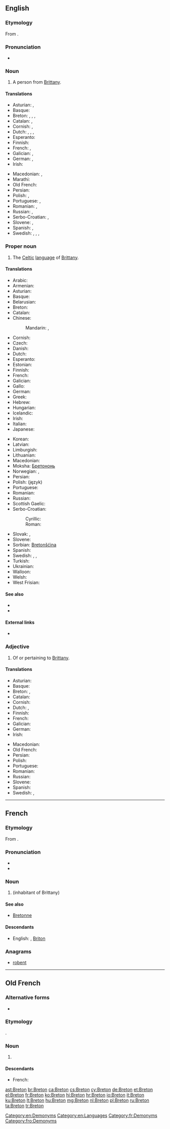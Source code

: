 {{also|breton|bretón}}
==English==

{{wikipedia}}
{{interwiktionary|code=br}}

===Etymology===
From {{etyl|fr}} {{term|lang=fr|Breton}}.

===Pronunciation===
* {{IPA|/ˈbɹɛtən/}}

===Noun===
{{en-noun}}

# A person from [[Brittany]].

====Translations====
{{trans-top|person from Brittany}}
* Asturian: {{t+|ast|bretón|m}}, {{t-|ast|bretona|f}}
* Basque: {{t-|eu|bretoi}}
* Breton: {{t+|br|Breton|m}}, {{t+|br|Bretonez|f}}, {{t+|br|Breizhad|m}}, {{t+|br|Breizhadez|f}}
* Catalan: {{t+|ca|bretó|m}}, {{t+|ca|bretona|f}}
* Cornish: {{t-|kw|Breton|m}}, {{t-|kw|Bretones|f}}
* Dutch: {{t-|nl|Bretoen|m}}, {{t-|nl|Bretoense|f}}, {{t+|nl|Breton|m}}, {{t-|nl|Bretonse|f}}
* Esperanto: {{t-|eo|bretono}}
* Finnish: {{t-|fi|bretonilainen}}
* French: {{t+|fr|Breton|m}}, {{t+|fr|Bretonne|f}}
* Galician: {{t+|gl|bretón|m}}, {{t-|gl|bretoa|f}}
* German: {{t+|de|Bretone|m}}, {{t-|de|Bretonin|f}}
* Irish: {{t-|ga|Briotánach|m}}
{{trans-mid}}
* Macedonian: {{t-|mk|Бретонец|m|tr=Brétonec}}, {{t-|mk|Бретонка|f|tr=Brétonka}}
* Marathi: {{t-|mr|ब्रेटोन|tr=breṭona|sc=Deva}}
* Old French: {{tø|fro|Breton}}
* Persian: {{t+|fa|برتونی|tr=Beretoni}}
* Polish: {{t-|pl|Bretończyk|m}}, {{t-|pl|Bretonka|f}}
* Portuguese: {{t+|pt|bretão|m}}, {{t-|pt|bretã|f}}
* Romanian: {{t-|ro|breton|m}}, {{t-|ro|bretonă|f}}
* Russian: {{t+|ru|бретонец|m|tr=bretónec}}, {{t+|ru|бретонка|f|tr=bretónka}}
* Serbo-Croatian: {{t-|sh|Bretonac|m}}, {{t-|sh|Bretonka|f}}
* Slovene: {{t+|sl|Bretonec|m}}, {{t-|sl|Bretonka|f}}
* Spanish: {{t+|es|bretón|m}}, {{t-|es|bretona|f}}
* Swedish: {{t-|sv|breton|c}}, {{t-|sv|bretagnare|c}}, {{t+|sv|bretonska|f}}, {{t-|sv|bretagniska|f}}
{{trans-bottom}}

===Proper noun===
{{en-proper noun}}

# The [[Celtic]] [[language]] of [[Brittany]].

====Translations====
{{trans-top|the language}}
* Arabic: {{t-|ar|بريتونية|f|tr=burituníya|sc=Arab}}
* Armenian: {{t-|hy|բրետոներեն|tr=bretoneren}}
* Asturian: {{t+|ast|bretón|m}}
* Basque: {{t+|eu|bretoiera}}
* Belarusian: {{t-|be|бретонская|f|tr=bretónskaja|sc=Cyrl}}
* Breton: {{t+|br|brezhoneg|m}}
* Catalan: {{t+|ca|bretó|m}}
* Chinese:
*: Mandarin: {{t|cmn|布列塔尼語|sc=Hani}}, {{t|cmn|布列塔尼语|tr=Bùliětǎní yǔ|sc=Hani}}
* Cornish: {{t-|kw|Bretonek|m}}
* Czech: {{t+|cs|bretonština|f}}
* Danish: {{t-|da|Bretonsk}}
* Dutch: {{t+|nl|Bretons}}
* Esperanto: {{t-|eo|bretona lingvo}}
* Estonian: {{t-|et|bretooni}}
* Finnish: {{t+|fi|bretoni}}
* French: {{t+|fr|breton|m}}
* Galician: {{t+|gl|bretón|m}}
* Gallo: {{tø|roa-gal|berton|m}}
* German: {{t+|de|Bretonisch|n}}
* Greek: {{t+|el|βρετονικά|n|p|tr=vretoniká|sc=Grek}}
* Hebrew: {{t-|he|בריטנית|f|tr=britonít|sc=Hebr}}
* Hungarian: {{t+|hu|Breton}}
* Icelandic: {{t-|is|Bretónska}}
* Irish: {{t-|ga|Briotáinis|f}}
* Italian: {{t+|it|bretone|m}}
* Japanese: {{t+|ja|ブルトン語|tr=Buruton-go|sc=Jpan}}
{{trans-mid}}
* Korean: {{t-|ko|브루타뉴어|tr=Beurutanyu-eo|sc=Kore}}
* Latvian: {{t-|lv|bretoņu}}
* Limburgish: {{t+|li|Breitsj|n}}
* Lithuanian: {{t+|lt|bretonų}}
* Macedonian: {{t-|mk|бретонски|m|tr=brétonski}}
* Moksha: [[Бретононь]]
* Norwegian: {{t-|no|Bretonsk}}, {{t-|no|Bretangsk}}
* Persian: {{t+|fa|برتونی|tr=Beretuni|sc=fa-Arab}}
* Polish: (język) {{t+|pl|bretoński|m}}
* Portuguese: {{t+|pt|bretão|m}}
* Romanian: {{t-|ro|bretonă|f}}
* Russian: {{t+|ru|бретонский|m|tr=bretónskij}}
* Scottish Gaelic: {{t-|gd|Breatannais|f}}
* Serbo-Croatian:
*: Cyrillic: {{t-|sh|бретонски|m}}
*: Roman: {{t-|sh|bretonski|m}}
* Slovak: {{t+|sk|bretónsky|m}}, {{t-|sk|bretónčina|f}}
* Slovene: {{t+|sl|bretonščina|f}}
* Sorbian: [[Bretonšćina]]
* Spanish: {{t+|es|bretón|m}}
* Swedish: {{t+|sv|bretonska}}, {{t-|sv|bretagniska}}, {{t-|sv|bretagnska}}
* Turkish: {{t+|tr|Bröton}}
* Ukrainian: {{t+|uk|бретонська|f|tr=bretóns'ka|sc=Cyrl}}
* Walloon: {{t-|wa|Burton}}
* Welsh: {{t+|cy|Llydaweg}}
* West Frisian: {{t+|fy|Bretonsk}}
{{trans-bottom}}

====See also====
* {{langcat}}
* {{langlist}}

====External links====
* {{ISO 639|link=Ethnologue|1code=br|code=bre}}

===Adjective===
{{en-adj|-}}

# Of or pertaining to [[Brittany]].

====Translations====
{{trans-top|pertaining to Brittany}}
* Asturian: {{t+|ast|bretón}}
* Basque: {{t-|eu|bretoi}}
* Breton: {{t+|br|breizhat}}, {{qualifier|pertaining to the language}} {{t+|br|brezhonek}}
* Catalan: {{t+|ca|bretó}}
* Cornish: {{t-|kw|bretonek}}
* Dutch: {{t+|nl|Bretoens}}, {{t+|nl|Bretons}}
* Finnish: {{t-|fi|bretonilainen}}
* French: {{t+|fr|breton}}
* Galician: {{t+|gl|bretón}}
* German: {{t-|de|bretonisch}}
* Irish: {{t-|ga|Briotánach}}
{{trans-mid}}
* Macedonian: {{t-|mk|бретонски|m|tr=brétonski}}
* Old French: {{tø|fro|breton}}
* Persian: {{t+|fa|برتونی|tr=Beretoni}}
* Polish: {{t+|pl|bretoński}}
* Portuguese: {{t+|pt|bretão}}
* Romanian: {{t-|ro|breton}}
* Russian: {{t+|ru|бретонский|tr=bretónskij}}
* Slovene: {{t+|sl|bretonski}}
* Spanish: {{t+|es|bretón}}
* Swedish: {{t+|sv|bretonsk}}, {{t-|sv|bretagnisk}}
{{trans-bottom}}

[[Category:en:Demonyms]]
[[Category:en:Languages]]

----

==French==

===Etymology===
From {{etyl|la|fr}} {{term|Britto|lang=la}}.

===Pronunciation===
* {{IPA|/bʁə.tɔ̃/|lang=fr}}
* {{audio|Fr-breton.ogg|Audio}}

===Noun===
{{fr-noun|m|f=Bretonne}}

# {{l/en|Breton}} (inhabitant of Brittany)

====See also====
* [[Bretonne]]

====Descendants====
* English: {{l/en|Breton}}, [[Briton]]

===Anagrams===
* [[robent#French|robent]]

[[Category:fr:Demonyms]]

----

==Old French==

===Alternative forms===
* {{l/fro|Bretun}}

===Etymology===
{{etyl|la|fro}} {{term|Britto|lang=la}}.

===Noun===
{{fro-noun|m}}

# {{l/en|Breton}} {{gloss|inhabitant of Brittany}}

====Descendants====
* French: {{l/fr|Breton}}

[[Category:fro:Demonyms]]

[[ast:Breton]]
[[br:Breton]]
[[ca:Breton]]
[[cs:Breton]]
[[cy:Breton]]
[[de:Breton]]
[[et:Breton]]
[[el:Breton]]
[[fr:Breton]]
[[ko:Breton]]
[[hi:Breton]]
[[hr:Breton]]
[[io:Breton]]
[[it:Breton]]
[[ku:Breton]]
[[lt:Breton]]
[[hu:Breton]]
[[mg:Breton]]
[[nl:Breton]]
[[pl:Breton]]
[[ru:Breton]]
[[ta:Breton]]
[[tr:Breton]]